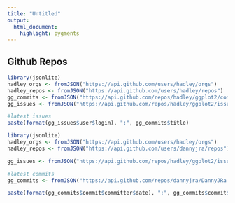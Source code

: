 ```yaml
---
title: "Untitled"
output: 
  html_document:
    highlight: pygments
---
```



## Github Repos



```r
library(jsonlite)
hadley_orgs <- fromJSON("https://api.github.com/users/hadley/orgs")
hadley_repos <- fromJSON("https://api.github.com/users/hadley/repos")
gg_commits <- fromJSON("https://api.github.com/repos/hadley/ggplot2/commits")
gg_issues <- fromJSON("https://api.github.com/repos/hadley/ggplot2/issues")

#latest issues
paste(format(gg_issues$user$login), ":", gg_commits$title)
```


```r
library(jsonlite)
hadley_orgs <- fromJSON("https://api.github.com/users/hadley/orgs")
hadley_repos <- fromJSON("https://api.github.com/users/dannyjra/repos")

gg_issues <- fromJSON("https://api.github.com/repos/hadley/ggplot2/issues")

#latest commits
gg_commits <- fromJSON("https://api.github.com/repos/dannyjra/DannyJRa.github.io/commits")

paste(format(gg_commits$commit$committer$date), ":", gg_commits$commit$message)

```
